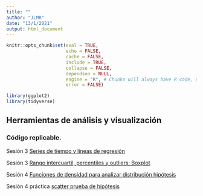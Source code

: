 ```yaml
---
title: ""
author: "JLMR"
date: "13/1/2021"
output: html_document
---
```




```r
knitr::opts_chunk$set(eval = TRUE, 
                      echo = FALSE, 
                      cache = FALSE,
                      include = TRUE,
                      collapse = FALSE,
                      dependson = NULL,
                      engine = "R", # Chunks will always have R code, unless noted
                      error = FALSE)                     

```






```r

library(ggplot2)
library(tidyverse)
```


## Herramientas de análisis y visualización 
### Código replicable. 


Sesión 3 [Series de tiempo y lineas de regresión](https://drive.google.com/file/d/1Ii-DgP75uBrundOXbbJeBUt0txgsVVL0/view?usp=sharing)

Sesión 3 [Rango intercuartil, percentiles y outliers: Boxplot](https://drive.google.com/file/d/1LRW5wcoLipsXGRtOC_CT7PxmOr0CgneD/view?usp=sharing)


Sesión 4  [Funciones de densidad para analizar distribución hipótesis](https://drive.google.com/file/d/1qXdI9rvPlBYu0OVYfDalNcsnoYJiPb5O/view?usp=sharing)


Sesión 4 práctica [scatter prueba de hipótesis](https://drive.google.com/file/d/1FfJUZPpmVmbxi73_1BXOCIo557LyBcZP/view?usp=sharing)
